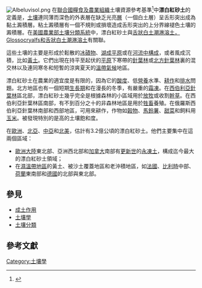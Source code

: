 {{Proofreader needed|en|Albeluvisols}}
{{Infobox soil
|name=漂白紅砂土<br />Albeluvisols
|alternative_name=
|image=AlbicHorizon.JPG
|image_size=250px
|image_caption=an Albic horizon
|classification system=[[FAO_soil_classification|FAO soil classification]]
|profile=
|parent material=
|climate=[[亞寒帶氣候|亞寒帶]]、[[温带大陆性湿润气候|大陆性湿润]]
}}
[[File:Albeluvisol.png|thumb]]
在[[聯合國糧食及農業組織|聯合國糧食及農業組織]]土壤資源參考基準<ref>{{Cite web |url=http://www.fao.org/ag/agl/agll/wrb/doc/wrb2007_corr.pdf |title=FAO World Reference Base for Soil Resources, First update 2007 |accessdate=2009-07-03 |archive-date=2012-01-31 |archive-url=https://web.archive.org/web/20120131120948/http://www.fao.org/ag/agl/agll/wrb/doc/wrb2007_corr.pdf |dead-url=no }}</ref>中'''漂白紅砂土'''的定義是，[[土壤|土壤]]連同薄而深色的外表層在缺乏光亮[[土壤層|層]]（一個白土層）呈舌形突出成為黏土澱積層。粘土澱積層有一個不規則或損壞造成舌形突出的上分界線褪色土壤的澱積層。在[[美國農業部土壤分類系統|美國農業部土壤分類系統]]中，漂白紅砂土與[[淋溶土|舌狀白土潮淋溶土，Glossocryalfs和舌狀白土潮淋溶土]]有關聯。

這些土壤的主要是形成於鬆散的[[冰磧物|冰磧物]]、[[湖成平原|湖成平原]]或在[[河流作用|河流中構成]]，或者風成沉積，比如[[黃土|黃土]]。它們出現在持平至起伏的[[平原|平原]]下寒帶的[[針葉林|針葉林]]或[[北方針葉林|北方針葉林]]裏的混交林以及連同寒冬和短暫的涼爽夏天的[[溫帶氣候|溫帶氣候]]地區。

漂白紅砂土在農業的適宜度是有限的，因為它的[[酸度|酸度]]、低[[營養|營養]]水準、[[耕作|耕作]]和[[排水|排水]]問題。北方地區也有一個短期[[生長期|生長期]]和在漫長的冬季，有嚴重的[[霜凍|霜凍]]。在[[西伯利亞針葉林|西伯利亞針葉林]]區北部，漂白紅砂土幾乎完全是根據森林的小區域用於[[放牧|放牧]]或收割[[幹草|幹草]]。在西伯利亞針葉林區南部，有不到百分之十的非森林地區是用於[[牲畜|牲畜]]養殖。在俄羅斯西伯利亞針葉林南部和西部地區，可用來耕作，作物如[[榖物|榖物]]、[[馬鈴薯|馬鈴薯]]、[[甜菜|甜菜]]和飼料用[[玉米|玉米]]。被發現特別的是高的土壤飽和度。

在[[歐洲|歐洲]]、[[北亞|北亞]]、[[中亞|中亞]]和[[北美|北美]]，估計有3.2億公頃的漂白紅砂土。他們主要集中在這兩個區域：
*[[歐洲大陸|歐洲大陸]]東北部、亞洲西北部和[[加拿大|加拿大]]南部有[[更新世|更新世]]的[[永凍土|永凍土]]，構成迄今最大的漂白紅砂土領域；
*在[[濕溫帶地區|濕溫帶地區]]的黃土、被沙土覆蓋地區和老沖積地區，如[[法國|法國]]、[[比利時|比利時]]中部、[[荷蘭|荷蘭]]東南部和[[德國|德國]]的北部與東北部。

==參見==

*[[成土作用|成土作用]]
*[[土壤學|土壤學]]
*[[土壤分類|土壤分類]]

==參考文獻==
{{reflist}}
{{Translation/Ref|en|Albeluvisols|oldid=290339870}}
{{Soil type}}

[[Category:土壤學|Category:土壤學]]